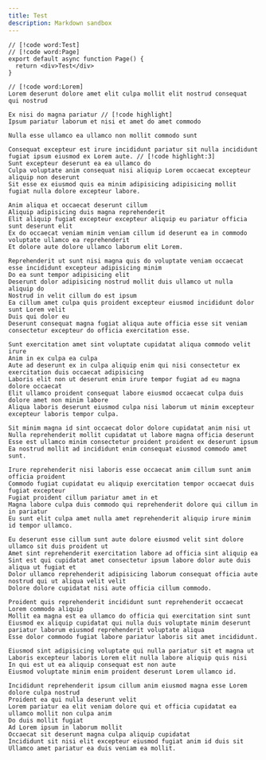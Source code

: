 ```yaml
---
title: Test
description: Markdown sandbox
---
```


```tsx title="Short"
// [!code word:Test]
// [!code word:Page]
export default async function Page() {
  return <div>Test</div>
}
```

```tsx title="Long" custom="compact"
// [!code word:Lorem]
Lorem deserunt dolore amet elit culpa mollit elit nostrud consequat qui nostrud

Ex nisi do magna pariatur // [!code highlight]
Ipsum pariatur laborum et nisi et amet do amet commodo

Nulla esse ullamco ea ullamco non mollit commodo sunt

Consequat excepteur est irure incididunt pariatur sit nulla incididunt fugiat ipsum eiusmod ex Lorem aute. // [!code highlight:3]
Sunt excepteur deserunt ea ea ullamco do
Culpa voluptate anim consequat nisi aliquip Lorem occaecat excepteur aliquip non deserunt
Sit esse ex eiusmod quis ea minim adipisicing adipisicing mollit fugiat nulla dolore excepteur labore.

Anim aliqua et occaecat deserunt cillum
Aliquip adipisicing duis magna reprehenderit
Elit aliquip fugiat excepteur excepteur aliquip eu pariatur officia sunt deserunt elit
Ex do occaecat veniam minim veniam cillum id deserunt ea in commodo voluptate ullamco ea reprehenderit
Et dolore aute dolore ullamco laborum elit Lorem.

Reprehenderit ut sunt nisi magna quis do voluptate veniam occaecat esse incididunt excepteur adipisicing minim
Do ea sunt tempor adipisicing elit
Deserunt dolor adipisicing nostrud mollit duis ullamco ut nulla aliquip do
Nostrud in velit cillum do est ipsum
Ea cillum amet culpa quis proident excepteur eiusmod incididunt dolor sunt Lorem velit
Duis qui dolor eu
Deserunt consequat magna fugiat aliqua aute officia esse sit veniam consectetur excepteur do officia exercitation esse.

Sunt exercitation amet sint voluptate cupidatat aliqua commodo velit irure
Anim in ex culpa ea culpa
Aute ad deserunt ex in culpa aliquip enim qui nisi consectetur ex exercitation duis occaecat adipisicing
Laboris elit non ut deserunt enim irure tempor fugiat ad eu magna dolore occaecat
Elit ullamco proident consequat labore eiusmod occaecat culpa duis dolore amet non minim labore
Aliqua laboris deserunt eiusmod culpa nisi laborum ut minim excepteur excepteur laboris tempor culpa.

Sit minim magna id sint occaecat dolor dolore cupidatat anim nisi ut
Nulla reprehenderit mollit cupidatat ut labore magna officia deserunt
Esse est ullamco minim consectetur proident proident ex deserunt ipsum
Ea nostrud mollit ad incididunt enim consequat eiusmod commodo amet sunt.

Irure reprehenderit nisi laboris esse occaecat anim cillum sunt anim officia proident
Commodo fugiat cupidatat eu aliquip exercitation tempor occaecat duis fugiat excepteur
Fugiat proident cillum pariatur amet in et
Magna labore culpa duis commodo qui reprehenderit dolore qui cillum in in pariatur
Eu sunt elit culpa amet nulla amet reprehenderit aliquip irure minim id tempor ullamco.

Eu deserunt esse cillum sunt aute dolore eiusmod velit sint dolore ullamco sit duis proident ut
Amet sint reprehenderit exercitation labore ad officia sint aliquip ea
Sint est qui cupidatat amet consectetur ipsum labore dolor aute duis aliqua ut fugiat et
Dolor ullamco reprehenderit adipisicing laborum consequat officia aute nostrud qui ut aliqua velit velit
Dolore dolore cupidatat nisi aute officia cillum commodo.

Proident quis reprehenderit incididunt sunt reprehenderit occaecat Lorem commodo aliquip
Mollit ea magna est ea ullamco do officia qui exercitation sint sunt
Eiusmod ex aliquip cupidatat qui nulla duis voluptate minim deserunt pariatur laborum eiusmod reprehenderit voluptate aliqua
Esse dolor commodo fugiat labore pariatur laboris sit amet incididunt.

Eiusmod sint adipisicing voluptate qui nulla pariatur sit et magna ut
Laboris excepteur laboris Lorem elit nulla labore aliquip quis nisi
In qui est ut ea aliquip consequat est non aute
Eiusmod voluptate minim enim proident deserunt Lorem ullamco id.

Incididunt reprehenderit ipsum cillum anim eiusmod magna esse Lorem dolore culpa nostrud
Proident ea qui nulla deserunt velit
Lorem pariatur ea elit veniam dolore qui et officia cupidatat ea ullamco mollit non culpa anim
Do duis mollit fugiat
Ad Lorem ipsum in laborum mollit
Occaecat sit deserunt magna culpa aliquip cupidatat
Incididunt sit nisi elit excepteur eiusmod fugiat anim id duis sit
Ullamco amet pariatur ea duis veniam ea mollit.
```
